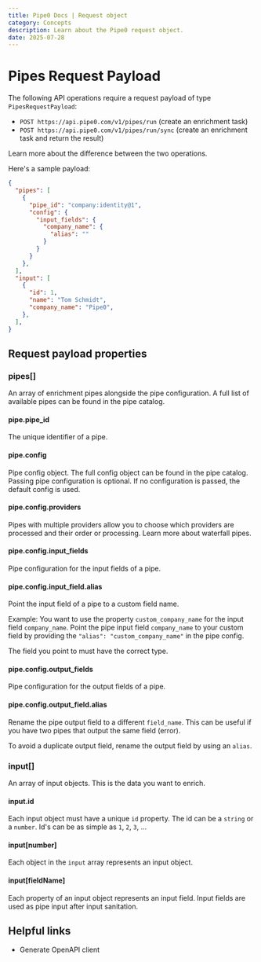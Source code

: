 ```yaml
---
title: Pipe0 Docs | Request object
category: Concepts
description: Learn about the Pipe0 request object.
date: 2025-07-28
---
```



# Pipes Request Payload

The following API operations require a request payload of type `PipesRequestPayload`:

- `POST https://api.pipe0.com/v1/pipes/run` (create an enrichment task)
- `POST https://api.pipe0.com/v1/pipes/run/sync` (create an enrichment task and return the result)

<AppLink linkType="async">Learn more</AppLink> about the difference between the two operations.

Here's a sample payload:

```json
{
  "pipes": [
    { 
      "pipe_id": "company:identity@1",
      "config": {
        "input_fields": {
          "company_name": {
            "alias": ""
          }
        }
      }
    },
  ],
  "input": [
    {
      "id": 1,
      "name": "Tom Schmidt",
      "company_name": "Pipe0",
    },
  ],
}
```


## Request payload properties

### pipes[]

An array of enrichment pipes alongside the pipe configuration. A full list of available pipes can be found in the 
<AppLink linkType="pipeCatalog">pipe catalog</AppLink>.

#### pipe.pipe_id

The unique identifier of a pipe.

#### pipe.config

Pipe config object. The full config object can be found in the <AppLink linkType="pipeCatalog">pipe catalog</AppLink>.
Passing pipe configuration is optional. If no configuration is passed, the default config is used.

#### pipe.config.providers

Pipes with multiple providers allow you to choose which providers are processed and their order or processing.
Learn more about <AppLink linkType="waterfallPipes">waterfall pipes</AppLink>.

#### pipe.config.input_fields

Pipe configuration for the input fields of a pipe.

#### pipe.config.input_field.alias

Point the input field of a pipe to a custom field name.

Example: You want to use the property `custom_company_name` for the input field `company_name`. Point the pipe input field `company_name` to your
custom field by providing the `"alias": "custom_company_name"` in the pipe config.

The field you point to must have the correct type.

#### pipe.config.output_fields

Pipe configuration for the output fields of a pipe.

#### pipe.config.output_field.alias

Rename the pipe output field to a different `field_name`. This can be useful if you have two pipes that output the same field (error).

To avoid a duplicate output field, rename the output field by using an `alias`.

### input[]

An array of input objects. This is the data you want to enrich.

#### input.id

Each input object must have a unique `id` property. The id can be a `string` or a `number`. Id's can be as simple as `1`, `2`, `3`, ...

#### input[number]

Each object in the `input` array represents an input object.

#### input[fieldName]

Each property of an input object represents an input field. Input fields are used as pipe input after 
<AppLink linkType="inputSanitation">input sanitation</AppLink>.

## Helpful links

- <AppLink linkType="openAPI">Generate OpenAPI client</AppLink>
